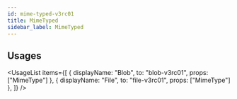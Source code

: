 ```yaml
---
id: mime-typed-v3rc01
title: MimeTyped
sidebar_label: MimeTyped
---
```



## Usages

<UsageList
  items={[
    { displayName: "Blob", to: "blob-v3rc01", props: ["MimeType"] },
    { displayName: "File", to: "file-v3rc01", props: ["MimeType"] },
  ]}
/>
